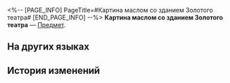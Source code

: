 <%-- [PAGE_INFO]
PageTitle=#Картина маслом со зданием Золотого театра#
[END_PAGE_INFO] --%>
{{Предмет Инфобокс
|id          = 250012
|Изображение = Предмет Картина маслом со зданием Золотого театра.png
|Тип         = 
|Инвентарь   = 
|Редкость    = 1
|Эффект      = 
|Описание    = 
}}
'''Картина маслом со зданием Золотого театра''' — [[Предмет]].

==На других языках==
{{На других языках
|en   = Oil Painting of the Golden Theater
|zhs  = 绘有黄金歌剧院的油画
|zht  = 繪有黃金歌劇院的油畫
|ja   = 黄金シアターを描いた油絵
|ko   = 골든 극장이 담긴 유화
|es   = Pintura al óleo del Teatro Dorado
|fr   = Peinture à l'huile du Théâtre d'or
|ru   = Картина маслом со зданием Золотого театра
|th   = ภาพสีน้ำมันโรงละคร Golden Theater
|vi   = Tranh Sơn Dầu Cảnh Nhà Hát Hoàng Kim
|de   = Ölgemälde des Goldenen Theaters
|id   = Lukisan Cat Minyak Pemandangan Golden Theater
|pt   = Pintura a Óleo do Teatro Dourado
}}

==История изменений==
{{История изменений|3.5}}